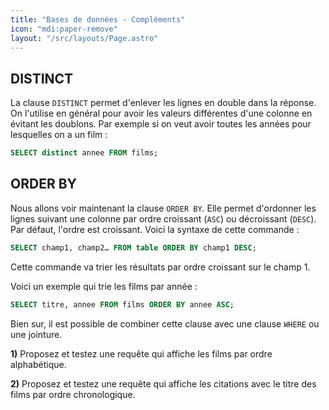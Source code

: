 ```yaml
---
title: "Bases de données - Compléments"
icon: "mdi:paper-remove"
layout: "/src/layouts/Page.astro"
---
```



## DISTINCT

La clause `DISTINCT` permet d'enlever les lignes en double dans la réponse. On
l'utilise en général pour avoir les valeurs différentes d'une colonne en
évitant les doublons. Par exemple si on veut avoir toutes les années pour
lesquelles on a un film :

```sql
SELECT distinct annee FROM films;
```

## ORDER BY

Nous allons voir maintenant la clause `ORDER BY`. Elle permet d'ordonner les
lignes suivant une colonne par ordre croissant (`ASC`) ou décroissant
(`DESC`). Par défaut, l'ordre est croissant. Voici la syntaxe de cette
commande :

```sql
SELECT champ1, champ2… FROM table ORDER BY champ1 DESC;
```

Cette commande va trier les résultats par ordre croissant sur le champ 1.

Voici un exemple qui trie les films par année :

```sql
SELECT titre, annee FROM films ORDER BY annee ASC;
```

Bien sur, il est possible de combiner cette clause avec une clause `WHERE` ou
une jointure.

**1)** Proposez et testez une requête qui affiche les films par ordre
alphabétique.

**2)** Proposez et testez une requête qui affiche les citations avec le titre
des films par ordre chronologique.